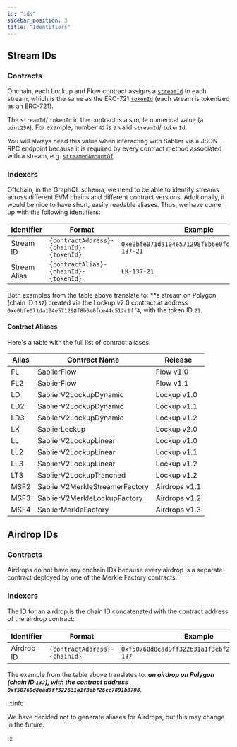 ```yaml
---
id: "ids"
sidebar_position: 3
title: "Identifiers"
---
```


## Stream IDs

### Contracts

Onchain, each Lockup and Flow contract assigns a [`streamId`](/reference/lockup/contracts/abstracts/abstract.SablierLockupBase#nextstreamid) to each stream, which is the same as the ERC-721 [`tokenId`](https://docs.openzeppelin.com/contracts/5.x/api/token/erc721) (each stream is tokenized as an ERC-721).

The `streamId`/ `tokenId` in the contract is a simple numerical value (a `uint256`). For example, number `42` is a valid `streamId`/ `tokenId`.

You will always need this value when interacting with Sablier via a JSON-RPC endpoint because it is required by every contract method associated with a stream, e.g. [`streamedAmountOf`](/reference/lockup/contracts/interfaces/interface.ISablierLockupBase#streamedamountof).

### Indexers

Offchain, in the GraphQL schema, we need to be able to identify streams across different EVM chains and different contract versions. Additionally, it would be nice to have short, easily readable aliases. Thus, we have come up with the following identifiers:

| Identifier   | Format                                  | Example                                                          |
| ------------ | --------------------------------------- | ---------------------------------------------------------------- |
| Stream ID    | `{contractAddress}-{chainId}-{tokenId}` | <nobr>`0xe0bfe071da104e571298f8b6e0fce44c512c1ff4-137-21`</nobr> |
| Stream Alias | `{contractAlias}-{chainId}-{tokenId}`   | <nobr>`LK-137-21`</nobr>                                         |

Both examples from the table above translate to: \*\*a stream on Polygon (chain ID `137`) created via the Lockup v2.0
contract at address `0xe0bfe071da104e571298f8b6e0fce44c512c1ff4`, with the token ID `21`.

#### Contract Aliases

Here's a table with the full list of contract aliases.

| Alias | Contract Name                  | Release       |
| ----- | ------------------------------ | ------------- |
| FL    | SablierFlow                    | Flow v1.0     |
| FL2   | SablierFlow                    | Flow v1.1     |
| LD    | SablierV2LockupDynamic         | Lockup v1.0   |
| LD2   | SablierV2LockupDynamic         | Lockup v1.1   |
| LD3   | SablierV2LockupDynamic         | Lockup v1.2   |
| LK    | SablierLockup                  | Lockup v2.0   |
| LL    | SablierV2LockupLinear          | Lockup v1.0   |
| LL2   | SablierV2LockupLinear          | Lockup v1.1   |
| LL3   | SablierV2LockupLinear          | Lockup v1.2   |
| LT3   | SablierV2LockupTranched        | Lockup v1.2   |
| MSF2  | SablierV2MerkleStreamerFactory | Airdrops v1.1 |
| MSF3  | SablierV2MerkleLockupFactory   | Airdrops v1.2 |
| MSF4  | SablierMerkleFactory           | Airdrops v1.3 |

## Airdrop IDs

### Contracts

Airdrops do not have any onchain IDs because every airdrop is a separate contract deployed by one of the Merkle Factory contracts.

### Indexers

The ID for an airdrop is the chain ID concatenated with the contract address of the airdrop contract:

| Identifier | Format                        | Example                                                       |
| ---------- | ----------------------------- | ------------------------------------------------------------- |
| Airdrop ID | `{contractAddress}-{chainId}` | <nobr>`0xf50760d8ead9ff322631a1f3ebf26cc7891b3708-137`</nobr> |

The example from the table above translates to: **_an airdrop on Polygon (chain ID `137`), with the contract
address `0xf50760d8ead9ff322631a1f3ebf26cc7891b3708`_**.

:::info

We have decided not to generate aliases for Airdrops, but this may change in the future.

:::
